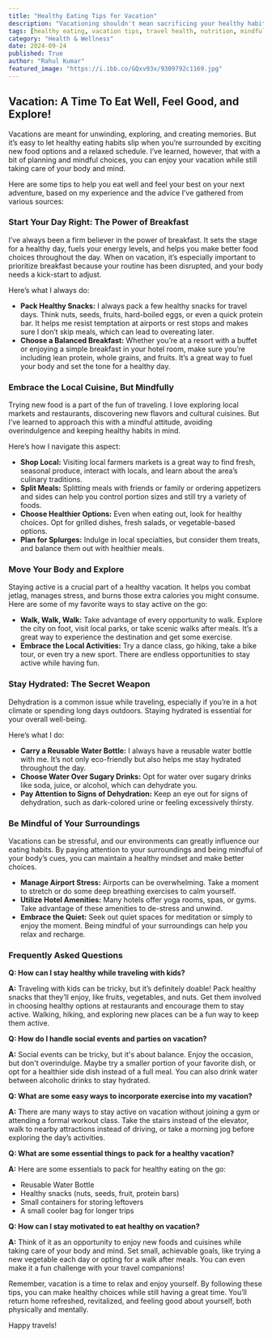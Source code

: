 ```yaml
---
title: "Healthy Eating Tips for Vacation"
description: "Vacationing shouldn't mean sacrificing your healthy habits. Learn how to enjoy delicious food and stay active while on vacation with these practical tips for mindful eating, staying hydrated, and making healthy choices."
tags: [healthy eating, vacation tips, travel health, nutrition, mindful eating, healthy travel, travel food, staying active, hydration, healthy lifestyle]
category: "Health & Wellness"
date: 2024-09-24
published: True
author: "Rahul Kumar"
featured_image: "https://i.ibb.co/GQxv93x/9309792c1169.jpg"
---
```


##  Vacation: A Time To Eat Well, Feel Good, and Explore!

Vacations are meant for unwinding, exploring, and creating memories. But it’s easy to let healthy eating habits slip when you’re surrounded by exciting new food options and a relaxed schedule. I’ve learned, however, that with a bit of planning and mindful choices, you can enjoy your vacation while still taking care of your body and mind. 

Here are some tips to help you eat well and feel your best on your next adventure, based on my experience and the advice I’ve gathered from various sources: 

### Start Your Day Right: The Power of Breakfast

I’ve always been a firm believer in the power of breakfast. It sets the stage for a healthy day, fuels your energy levels, and helps you make better food choices throughout the day. When on vacation, it’s especially important to prioritize breakfast because your routine has been disrupted, and your body needs a kick-start to adjust.

Here’s what I always do:

* **Pack Healthy Snacks:**  I always pack a few healthy snacks for travel days. Think nuts, seeds, fruits, hard-boiled eggs, or even a quick protein bar. It helps me resist temptation at airports or rest stops and makes sure I don’t skip meals, which can lead to overeating later.
* **Choose a Balanced Breakfast:** Whether you’re at a resort with a buffet or enjoying a simple breakfast in your hotel room, make sure you’re including lean protein, whole grains, and fruits. It’s a great way to fuel your body and set the tone for a healthy day.

### Embrace the Local Cuisine, But Mindfully

Trying new food is a part of the fun of traveling. I love exploring local markets and restaurants, discovering new flavors and cultural cuisines. But I’ve learned to approach this with a mindful attitude, avoiding overindulgence and keeping healthy habits in mind. 

Here’s how I navigate this aspect:

* **Shop Local:** Visiting local farmers markets is a great way to find fresh, seasonal produce, interact with locals, and learn about the area’s culinary traditions.
* **Split Meals:**  Splitting meals with friends or family or ordering appetizers and sides can help you control portion sizes and still try a variety of foods.
* **Choose Healthier Options:** Even when eating out, look for healthy choices. Opt for grilled dishes, fresh salads, or vegetable-based options. 
* **Plan for Splurges:** Indulge in local specialties, but consider them treats, and balance them out with healthier meals.

### Move Your Body and Explore

Staying active is a crucial part of a healthy vacation. It helps you combat jetlag, manages stress, and burns those extra calories you might consume. Here are some of my favorite ways to stay active on the go:

* **Walk, Walk, Walk:**  Take advantage of every opportunity to walk. Explore the city on foot, visit local parks, or take scenic walks after meals. It’s a great way to experience the destination and get some exercise. 
* **Embrace the Local Activities:**  Try a dance class, go hiking, take a bike tour, or even try a new sport. There are endless opportunities to stay active while having fun. 

### Stay Hydrated: The Secret Weapon

Dehydration is a common issue while traveling, especially if you’re in a hot climate or spending long days outdoors. Staying hydrated is essential for your overall well-being. 

Here’s what I do:

* **Carry a Reusable Water Bottle:** I always have a reusable water bottle with me. It’s not only eco-friendly but also helps me stay hydrated throughout the day.
* **Choose Water Over Sugary Drinks:** Opt for water over sugary drinks like soda, juice, or alcohol, which can dehydrate you.
* **Pay Attention to Signs of Dehydration:** Keep an eye out for signs of dehydration, such as dark-colored urine or feeling excessively thirsty.

### Be Mindful of Your Surroundings

Vacations can be stressful, and our environments can greatly influence our eating habits. By paying attention to your surroundings and being mindful of your body’s cues, you can maintain a healthy mindset and make better choices.

* **Manage Airport Stress:**  Airports can be overwhelming. Take a moment to stretch or do some deep breathing exercises to calm yourself.
* **Utilize Hotel Amenities:** Many hotels offer yoga rooms, spas, or gyms. Take advantage of these amenities to de-stress and unwind.
* **Embrace the Quiet:** Seek out quiet spaces for meditation or simply to enjoy the moment. Being mindful of your surroundings can help you relax and recharge.

### Frequently Asked Questions

**Q:  How can I stay healthy while traveling with kids?**

**A:**  Traveling with kids can be tricky, but it’s definitely doable! Pack healthy snacks that they’ll enjoy, like fruits, vegetables, and nuts. Get them involved in choosing healthy options at restaurants and encourage them to stay active. Walking, hiking, and exploring new places can be a fun way to keep them active. 

**Q: How do I handle social events and parties on vacation?**

**A:** Social events can be tricky, but it's about balance. Enjoy the occasion, but don't overindulge. Maybe try a smaller portion of your favorite dish, or opt for a healthier side dish instead of a full meal. You can also drink water between alcoholic drinks to stay hydrated.

**Q: What are some easy ways to incorporate exercise into my vacation?**

**A:**  There are many ways to stay active on vacation without joining a gym or attending a formal workout class.  Take the stairs instead of the elevator, walk to nearby attractions instead of driving, or take a morning jog before exploring the day’s activities.

**Q: What are some essential things to pack for a healthy vacation?**

**A:** Here are some essentials to pack for healthy eating on the go:

*  Reusable Water Bottle
* Healthy snacks (nuts, seeds, fruit, protein bars)
*  Small containers for storing leftovers
*  A small cooler bag for longer trips

**Q: How can I stay motivated to eat healthy on vacation?**

**A:**  Think of it as an opportunity to enjoy new foods and cuisines while taking care of your body and mind. Set small, achievable goals, like trying a new vegetable each day or opting for a walk after meals. You can even make it a fun challenge with your travel companions!

Remember, vacation is a time to relax and enjoy yourself. By following these tips, you can make healthy choices while still having a great time. You’ll return home refreshed, revitalized, and feeling good about yourself, both physically and mentally.

Happy travels!